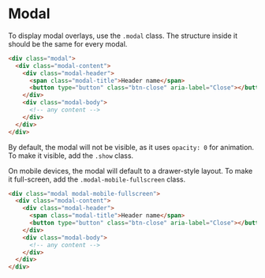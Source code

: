 # Modal

To display modal overlays, use the `.modal` class.
The structure inside it should be the same for every modal.

```html
<div class="modal">
  <div class="modal-content">
    <div class="modal-header">
      <span class="modal-title">Header name</span>
      <button type="button" class="btn-close" aria-label="Close"></button>
    </div>
    <div class="modal-body">
      <!-- any content -->
    </div>
  </div>
</div>
```

By default, the modal will not be visible, as it uses `opacity: 0` for animation.
To make it visible, add the `.show` class.

On mobile devices, the modal will default to a drawer-style layout.
To make it full-screen, add the `.modal-mobile-fullscreen` class.

```html
<div class="modal modal-mobile-fullscreen">
  <div class="modal-content">
    <div class="modal-header">
      <span class="modal-title">Header name</span>
      <button type="button" class="btn-close" aria-label="Close"></button>
    </div>
    <div class="modal-body">
      <!-- any content -->
    </div>
  </div>
</div>
```